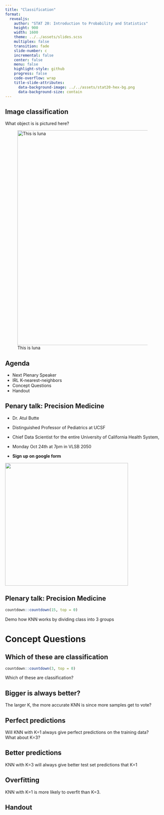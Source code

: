 ```yaml
---
title: "Classification"
format:
  revealjs:
    author: "STAT 20: Introduction to Probability and Statistics"
    height: 900
    width: 1600
    theme: ../../assets/slides.scss
    multiplex: false
    transition: fade
    slide-number: c
    incremental: false
    center: false
    menu: false
    highlight-style: github
    progress: false
    code-overflow: wrap
    title-slide-attributes:
      data-background-image: ../../assets/stat20-hex-bg.png
      data-background-size: contain
---
```



## Image classification

:::{.poll}
What object is is pictured here?
:::



![This is luna](images/luna.jpeg){fig-align="center" height="700"}



## Agenda

- Next Plenary Speaker
- IRL K-nearest-neighbors
- Concept Questions
- Handout

## Penary talk: Precision Medicine

- Dr. Atul Butte

- Distinguished Professor of Pediatrics at UCSF

- Chief Data Scientist for the entire University of California Health System,

- Monday Oct 24th at 7pm in VLSB 2050

- **Sign up on google form**

![](images/atul.jpg){fig-align="center" height="400"}

## Plenary talk: Precision Medicine

```r
countdown::countdown(15, top = 0)
```

Demo how KNN works by dividing class into 3 groups



# Concept Questions

## Which of these are classification

```r
countdown::countdown(3, top = 0)
```

:::{.poll}
Which of these are classification?
:::


## Bigger is always better?


:::{.poll}
The larger K, the more accurate KNN is since more samples get to vote?
:::


## Perfect predictions

:::{.poll}
Will KNN with K=1 always give perfect predictions on the training data? What about K=3?
:::


## Better predictions

:::{.poll}
KNN with K=3 will always give better test set predictions that K=1
:::

## Overfitting

:::{.poll}
KNN with K=1 is more likely to overfit than K=3.
:::

## Handout
